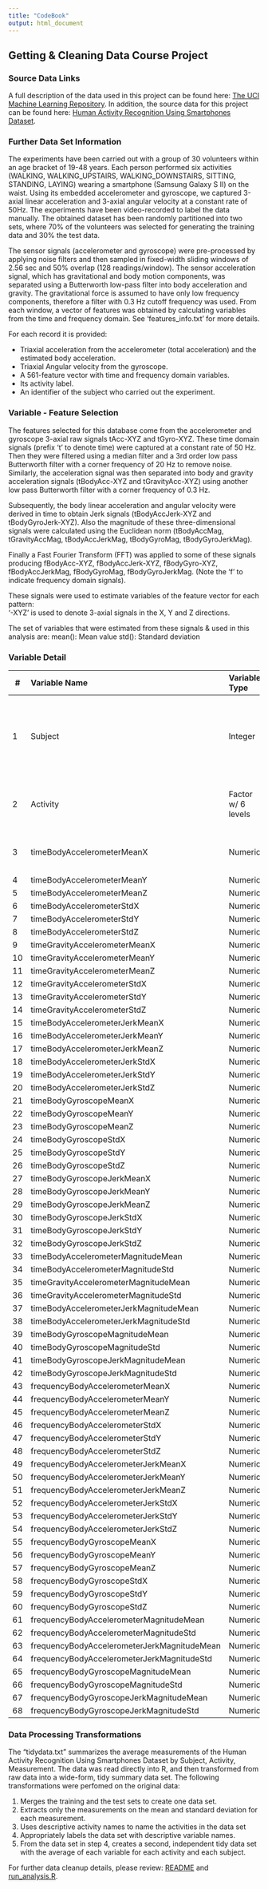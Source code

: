 ```yaml
---
title: "CodeBook"
output: html_document
---
```


## Getting & Cleaning Data Course Project

### Source Data Links

A full description of the data used in this project can be found here:
[The UCI Machine Learning Repository](http://archive.ics.uci.edu/ml/datasets/Human+Activity+Recognition+Using+Smartphones).
In addition, the source data for this project can be found here: [Human Activity Recognition Using Smartphones Dataset](https://d396qusza40orc.cloudfront.net/getdata%2Fprojectfiles%2FUCI%20HAR%20Dataset.zip).

### Further Data Set Information

The experiments have been carried out with a group of 30 volunteers within an age bracket of 19-48 years. Each person performed six activities (WALKING, WALKING_UPSTAIRS, WALKING_DOWNSTAIRS, SITTING, STANDING, LAYING) wearing a smartphone (Samsung Galaxy S II) on the waist. Using its embedded accelerometer and gyroscope, we captured 3-axial linear acceleration and 3-axial angular velocity at a constant rate of 50Hz. The experiments have been video-recorded to label the data manually. The obtained dataset has been randomly partitioned into two sets, where 70% of the volunteers was selected for generating the training data and 30% the test data. 

The sensor signals (accelerometer and gyroscope) were pre-processed by applying noise filters and then sampled in fixed-width sliding windows of 2.56 sec and 50% overlap (128 readings/window). The sensor acceleration signal, which has gravitational and body motion components, was separated using a Butterworth low-pass filter into body acceleration and gravity. The gravitational force is assumed to have only low frequency components, therefore a filter with 0.3 Hz cutoff frequency was used. From each window, a vector of features was obtained by calculating variables from the time and frequency domain. See 'features_info.txt' for more details. 

For each record it is provided:

- Triaxial acceleration from the accelerometer (total acceleration) and the estimated body acceleration.
- Triaxial Angular velocity from the gyroscope. 
- A 561-feature vector with time and frequency domain variables. 
- Its activity label. 
- An identifier of the subject who carried out the experiment.

### Variable - Feature Selection 

The features selected for this database come from the accelerometer and gyroscope 3-axial raw signals tAcc-XYZ and tGyro-XYZ. These time domain signals (prefix 't' to denote time) were captured at a constant rate of 50 Hz. Then they were filtered using a median filter and a 3rd order low pass Butterworth filter with a corner frequency of 20 Hz to remove noise. Similarly, the acceleration signal was then separated into body and gravity acceleration signals (tBodyAcc-XYZ and tGravityAcc-XYZ) using another low pass Butterworth filter with a corner frequency of 0.3 Hz. 

Subsequently, the body linear acceleration and angular velocity were derived in time to obtain Jerk signals (tBodyAccJerk-XYZ and tBodyGyroJerk-XYZ). Also the magnitude of these three-dimensional signals were calculated using the Euclidean norm (tBodyAccMag, tGravityAccMag, tBodyAccJerkMag, tBodyGyroMag, tBodyGyroJerkMag). 

Finally a Fast Fourier Transform (FFT) was applied to some of these signals producing fBodyAcc-XYZ, fBodyAccJerk-XYZ, fBodyGyro-XYZ, fBodyAccJerkMag, fBodyGyroMag, fBodyGyroJerkMag. (Note the 'f' to indicate frequency domain signals). 

These signals were used to estimate variables of the feature vector for each pattern:  
'-XYZ' is used to denote 3-axial signals in the X, Y and Z directions.

The set of variables that were estimated from these signals & used in this analysis are: 
mean(): Mean value
std(): Standard deviation

### Variable Detail

 #  | Variable Name      				| Variable Type 		     | Variable Values	               | Variable Description	
----|:------------------------------------------|:---------------------------|:--------------------------------|:----------------------------------------------|
|1  |Subject                                    | Integer           	  	 | 1 - 30			   | Each row identifies the subject who performed the activity for each window sample. Its range is from 1 to 30.|
|2  |Activity                                   | Factor w/ 6 levels         | WALKING, WALKING_UPSTAIRS, WALKING_DOWNSTAIRS, SITTING, STANDING, LAYING | Activity being performed by subject.
|3  |timeBodyAccelerometerMeanX                 | Numeric       			| Features/Measures are normalized and bounded within [-1,1] | See above description of Feature/Measure variables. |
|4  |timeBodyAccelerometerMeanY                 | Numeric       			|
|5  |timeBodyAccelerometerMeanZ                 | Numeric       			|
|6  |timeBodyAccelerometerStdX                  | Numeric       			|
|7  |timeBodyAccelerometerStdY                  | Numeric       			|
|8  |timeBodyAccelerometerStdZ                  | Numeric       			|
|9  |timeGravityAccelerometerMeanX              | Numeric       			|
|10 |timeGravityAccelerometerMeanY              | Numeric       			|
|11 |timeGravityAccelerometerMeanZ              | Numeric       			|
|12 |timeGravityAccelerometerStdX               | Numeric       			|
|13 |timeGravityAccelerometerStdY               | Numeric       			|
|14 |timeGravityAccelerometerStdZ               | Numeric       			|
|15 |timeBodyAccelerometerJerkMeanX             | Numeric       			|
|16 |timeBodyAccelerometerJerkMeanY             | Numeric       			|
|17 |timeBodyAccelerometerJerkMeanZ             | Numeric       			|
|18 |timeBodyAccelerometerJerkStdX              | Numeric       			|
|19 |timeBodyAccelerometerJerkStdY              | Numeric       			|
|20 |timeBodyAccelerometerJerkStdZ              | Numeric       			|
|21 |timeBodyGyroscopeMeanX                     | Numeric       			|
|22 |timeBodyGyroscopeMeanY                     | Numeric       			|
|23 |timeBodyGyroscopeMeanZ                     | Numeric       			|
|24 |timeBodyGyroscopeStdX                      | Numeric       			|
|25 |timeBodyGyroscopeStdY                      | Numeric       			|
|26 |timeBodyGyroscopeStdZ                      | Numeric       			|
|27 |timeBodyGyroscopeJerkMeanX                 | Numeric       			|
|28 |timeBodyGyroscopeJerkMeanY                 | Numeric       			|
|29 |timeBodyGyroscopeJerkMeanZ                 | Numeric       			|
|30 |timeBodyGyroscopeJerkStdX                  | Numeric       			|
|31 |timeBodyGyroscopeJerkStdY                  | Numeric       			|
|32 |timeBodyGyroscopeJerkStdZ                  | Numeric       			|
|33 |timeBodyAccelerometerMagnitudeMean         | Numeric       			|
|34 |timeBodyAccelerometerMagnitudeStd          | Numeric       			|
|35 |timeGravityAccelerometerMagnitudeMean      | Numeric       			|
|36 |timeGravityAccelerometerMagnitudeStd       | Numeric       			|
|37 |timeBodyAccelerometerJerkMagnitudeMean     | Numeric       			|
|38 |timeBodyAccelerometerJerkMagnitudeStd      | Numeric       			|
|39 |timeBodyGyroscopeMagnitudeMean             | Numeric       			|
|40 |timeBodyGyroscopeMagnitudeStd              | Numeric       			|	
|41 |timeBodyGyroscopeJerkMagnitudeMean         | Numeric       			|
|42 |timeBodyGyroscopeJerkMagnitudeStd          | Numeric       			|
|43 |frequencyBodyAccelerometerMeanX            | Numeric       			|
|44 |frequencyBodyAccelerometerMeanY            | Numeric       			|
|45 |frequencyBodyAccelerometerMeanZ            | Numeric       			|
|46 |frequencyBodyAccelerometerStdX             | Numeric       			|
|47 |frequencyBodyAccelerometerStdY             | Numeric       			|
|48 |frequencyBodyAccelerometerStdZ             | Numeric       			|
|49 |frequencyBodyAccelerometerJerkMeanX        | Numeric       			|
|50 |frequencyBodyAccelerometerJerkMeanY        | Numeric       			|
|51 |frequencyBodyAccelerometerJerkMeanZ        | Numeric       			|
|52 |frequencyBodyAccelerometerJerkStdX         | Numeric       			|
|53 |frequencyBodyAccelerometerJerkStdY         | Numeric       			|
|54 |frequencyBodyAccelerometerJerkStdZ         | Numeric       			|
|55 |frequencyBodyGyroscopeMeanX                | Numeric       			|	
|56 |frequencyBodyGyroscopeMeanY                | Numeric       			|
|57 |frequencyBodyGyroscopeMeanZ                | Numeric       			|
|58 |frequencyBodyGyroscopeStdX                 | Numeric       			|
|59 |frequencyBodyGyroscopeStdY                 | Numeric       			|
|60 |frequencyBodyGyroscopeStdZ                 | Numeric       			|
|61 |frequencyBodyAccelerometerMagnitudeMean    | Numeric       			|
|62 |frequencyBodyAccelerometerMagnitudeStd     | Numeric 				|		      
|63 |frequencyBodyAccelerometerJerkMagnitudeMean| Numeric       			|
|64 |frequencyBodyAccelerometerJerkMagnitudeStd | Numeric       			|
|65 |frequencyBodyGyroscopeMagnitudeMean        | Numeric       			|
|66 |frequencyBodyGyroscopeMagnitudeStd         | Numeric       			|	
|67 |frequencyBodyGyroscopeJerkMagnitudeMean    | Numeric       			|
|68 |frequencyBodyGyroscopeJerkMagnitudeStd     | Numeric  				|


### Data Processing Transformations

The "tidydata.txt" summarizes the average measurements of the Human Activity Recognition Using Smartphones Dataset by Subject, Activity, Measurement.
The data was read directly into R, and then transformed from raw data into a wide-form, tidy summary data set.
The following transformations were perfomed on the original data:

1. Merges the training and the test sets to create one data set.
2. Extracts only the measurements on the mean and standard deviation for each measurement.
3. Uses descriptive activity names to name the activities in the data set
4. Appropriately labels the data set with descriptive variable names.
5. From the data set in step 4, creates a second, independent tidy data set with the average of each variable for each activity and each subject.

For further data cleanup details, please review:
[README](https://github.com/calypsorenee/____/README.md) and [run_analysis.R](https://github.com/calypsorenee/____/run_analysis.R).

